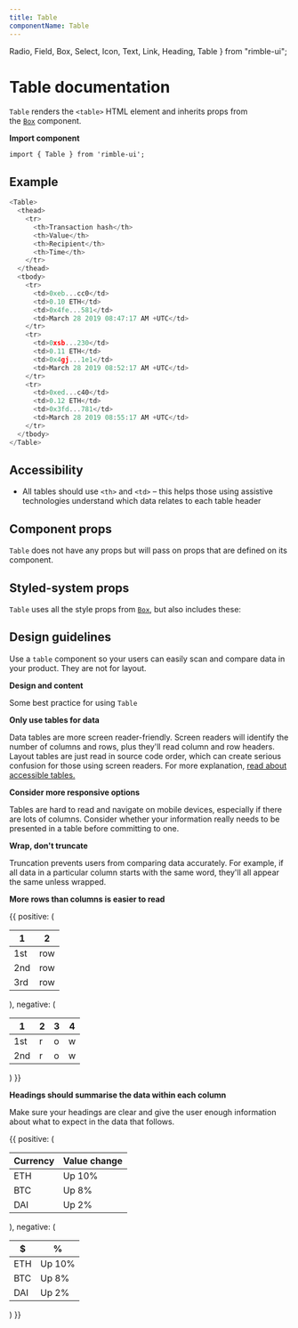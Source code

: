 ```yaml
---
title: Table
componentName: Table
---
```


  Radio,
  Field,
  Box,
  Select,
  Icon,
  Text,
  Link,
  Heading,
  Table
} from "rimble-ui";

# Table documentation

`Table` renders the `<table>` HTML element and inherits props from the [`Box`](/components/rimble-ui/Box) component.

**Import component**

```
import { Table } from 'rimble-ui';
```

## Example

```js is=react-live
<Table>
  <thead>
    <tr>
      <th>Transaction hash</th>
      <th>Value</th>
      <th>Recipient</th>
      <th>Time</th>
    </tr>
  </thead>
  <tbody>
    <tr>
      <td>0xeb...cc0</td>
      <td>0.10 ETH</td>
      <td>0x4fe...581</td>
      <td>March 28 2019 08:47:17 AM +UTC</td>
    </tr>
    <tr>
      <td>0xsb...230</td>
      <td>0.11 ETH</td>
      <td>0x4gj...1e1</td>
      <td>March 28 2019 08:52:17 AM +UTC</td>
    </tr>
    <tr>
      <td>0xed...c40</td>
      <td>0.12 ETH</td>
      <td>0x3fd...781</td>
      <td>March 28 2019 08:55:17 AM +UTC</td>
    </tr>
  </tbody>
</Table>
```

## Accessibility

- All tables should use `<th>` and `<td>` – this helps those using assistive technologies understand which data relates to each table header

## Component props

`Table` does not have any props but will pass on props that are defined on its component.

## Styled-system props

`Table` uses all the style props from [`Box`](/components/rimble-ui/Box), but also includes these:

## Design guidelines

Use a `table` component so your users can easily scan and compare data in your product. They are not for layout.

**Design and content**

Some best practice for using `Table`

**Only use tables for data**

Data tables are more screen reader-friendly. Screen readers will identify the number of columns and rows, plus they'll read column and row headers. Layout tables are just read in source code order, which can create serious confusion for those using screen readers. For more explanation, [read about accessible tables.](https://webaim.org/techniques/tables/)

**Consider more responsive options**

Tables are hard to read and navigate on mobile devices, especially if there are lots of columns. Consider whether your information really needs to be presented in a table before committing to one.

**Wrap, don't truncate**

Truncation prevents users from comparing data accurately. For example, if all data in a particular column starts with the same word, they'll all appear the same unless wrapped.

**More rows than columns is easier to read**

<DoDont>
  {{
    positive: (
      <Table>
        <thead>
          <tr>
            <th>1</th>
            <th>2</th>
          </tr>
        </thead>
        <tbody>
          <tr>
            <td>1st</td>
            <td>row</td>
          </tr>
          <tr>
            <td>2nd</td>
            <td>row</td>
          </tr>
          <tr>
            <td>3rd</td>
            <td>row</td>
          </tr>
        </tbody>
      </Table>
    ),
    negative: (
      <Table>
        <thead>
          <tr>
            <th>1</th>
            <th>2</th>
            <th>3</th>
            <th>4</th>
          </tr>
        </thead>
        <tbody>
          <tr>
            <td>1st</td>
            <td>r</td>
            <td>o</td>
            <td>w</td>
          </tr>
          <tr>
            <td>2nd</td>
            <td>r</td>
            <td>o</td>
            <td>w</td>
          </tr>
        </tbody>
      </Table>
    )
  }}
</DoDont>

**Headings should summarise the data within each column**

Make sure your headings are clear and give the user enough information about what to expect in the data that follows.

<DoDont>
  {{
    positive: (
      <Table>
        <thead>
          <tr>
            <th>Currency</th>
            <th>Value change</th>
          </tr>
        </thead>
        <tbody>
          <tr>
            <td>ETH</td>
            <td>Up 10%</td>
          </tr>
          <tr>
            <td>BTC</td>
            <td>Up 8%</td>
          </tr>
          <tr>
            <td>DAI</td>
            <td>Up 2%</td>
          </tr>
        </tbody>
      </Table>
    ),
    negative: (
      <Table>
        <thead>
          <tr>
            <th>$</th>
            <th>%</th>
          </tr>
        </thead>
        <tbody>
          <tr>
            <td>ETH</td>
            <td>Up 10%</td>
          </tr>
          <tr>
            <td>BTC</td>
            <td>Up 8%</td>
          </tr>
          <tr>
            <td>DAI</td>
            <td>Up 2%</td>
          </tr>
        </tbody>
      </Table>
    )
  }}
</DoDont>
